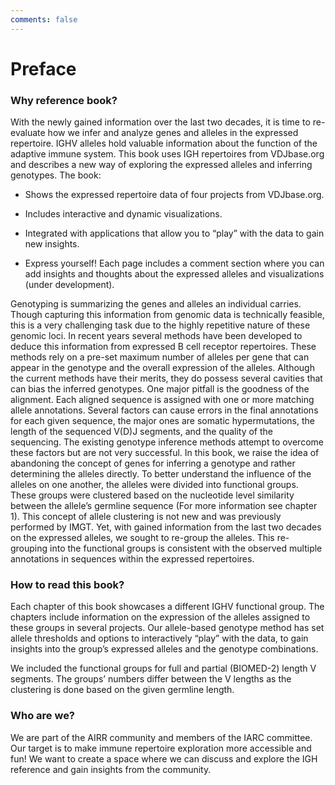 ```yaml
---
comments: false
---
```

# Preface {.unnumbered}

### Why reference book?

With the newly gained information over the last two decades, it is time to re-evaluate how we infer and analyze genes and alleles in the expressed repertoire. IGHV alleles hold valuable information about the function of the adaptive immune system. This book uses IGH repertoires from VDJbase.org and describes a new way of exploring the expressed alleles and inferring genotypes. The book:

-   Shows the expressed repertoire data of four projects from VDJbase.org.

-   Includes interactive and dynamic visualizations.

-   Integrated with applications that allow you to "play" with the data to gain new insights.

-   Express yourself! Each page includes a comment section where you can add insights and thoughts about the expressed alleles and visualizations (under development).

Genotyping is summarizing the genes and alleles an individual carries. Though capturing this information from genomic data is technically feasible, this is a very challenging task due to the highly repetitive nature of these genomic loci. In recent years several methods have been developed to deduce this information from expressed B cell receptor repertoires. These methods rely on a pre-set maximum number of alleles per gene that can appear in the genotype and the overall expression of the alleles. Although the current methods have their merits, they do possess several cavities that can bias the inferred genotypes. One major pitfall is the goodness of the alignment. Each aligned sequence is assigned with one or more matching allele annotations. Several factors can cause errors in the final annotations for each given sequence, the major ones are somatic hypermutations, the length of the sequenced V(D)J segments, and the quality of the sequencing. The existing genotype inference methods attempt to overcome these factors but are not very successful. In this book, we raise the idea of abandoning the concept of genes for inferring a genotype and rather determining the alleles directly. To better understand the influence of the alleles on one another, the alleles were divided into functional groups. These groups were clustered based on the nucleotide level similarity between the allele's germline sequence (For more information see chapter 1). This concept of allele clustering is not new and was previously performed by IMGT. Yet, with gained information from the last two decades on the expressed alleles, we sought to re-group the alleles. This re-grouping into the functional groups is consistent with the observed multiple annotations in sequences within the expressed repertoires.

### How to read this book?

Each chapter of this book showcases a different IGHV functional group. The chapters include information on the expression of the alleles assigned to these groups in several projects. Our allele-based genotype method has set allele thresholds and options to interactively "play" with the data, to gain insights into the group's expressed alleles and the genotype combinations.

We included the functional groups for full and partial (BIOMED-2) length V segments. The groups' numbers differ between the V lengths as the clustering is done based on the given germline length.

### Who are we?

We are part of the AIRR community and members of the IARC committee. Our target is to make immune repertoire exploration more accessible and fun! We want to create a space where we can discuss and explore the IGH reference and gain insights from the community.
